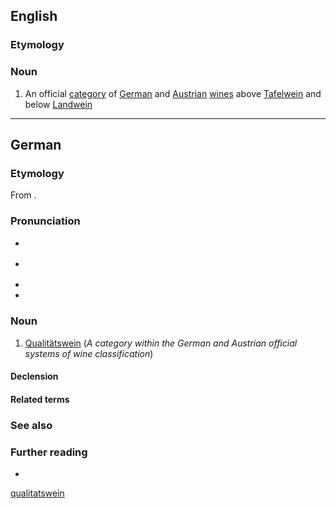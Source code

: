 ==English==

===Etymology===
{{etyl|de|en}}

===Noun===
{{en-noun}}

# An official [[category]] of [[German]] and [[Austrian]] [[wine]]s above [[Tafelwein]] and below [[Landwein]]

[[Category:English terms spelled with Ä|qualitatswein]]

----

==German==
{{wikipedia|lang=de}}

===Etymology===
From {{affix|de|Qualität|-s-|Wein}}.

===Pronunciation===
* {{IPA|de|/kvaliˈtɛːtsˌvaɪ̯n/}} {{qualifier|standard; used naturally in western Germany and Switzerland}}
* {{IPA|de|/kvaliˈteːtsˌvaɪ̯n/}} {{qualifier|overall more common; particularly northern and eastern regions}}
* {{audio|de|De-Qualitätswein.ogg|Audio}}
* {{hyphenation|de|Qua|li|täts|wein}}

===Noun===
{{de-noun|m|Qualitätsweins|gen2=Qualitätsweines|Qualitätsweine}}

# [[#English|Qualitätswein]] (''A category within the German and Austrian official systems of wine classification'')

====Declension====
{{de-decl-noun-m|(e)s|e}}

====Related terms====
{{col3|de
|Weinrebe
|Weintraube
|Weißwein
|Rotwein
|Landwein
|Tafelwein
|Prädikatswein
|Eiswein
|Glühwein
}}

===See also===
{{col3|de
|Großes Gewächs
|geschützte Ursprungsbezeichnung
|Riesling
|Silvaner
|Gewürztraminer
|Müller-Thurgau
|Gutedel
|Weißburgunder
|Grauburgunder
|Spätburgunder
|Spätlese
|Auslese
|Beerenauslese
|Trockenbeerenauslese
|Federweißer
}}

===Further reading===
* {{R:Duden}}

{{C|de|Wines}}